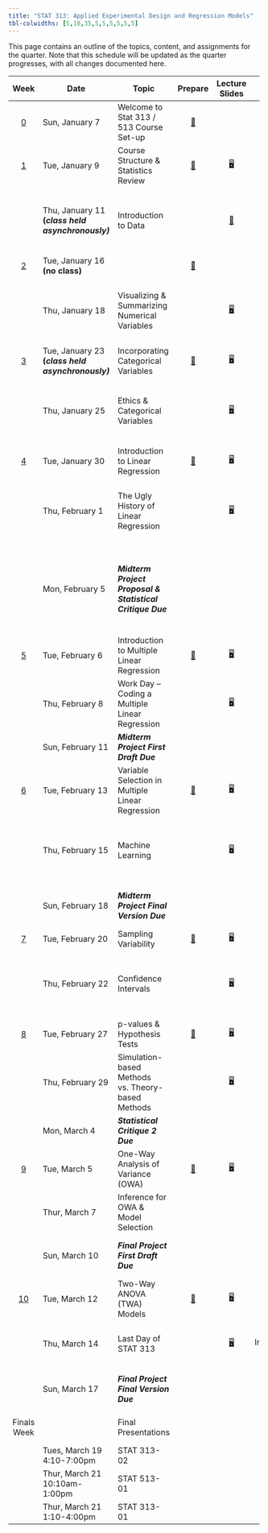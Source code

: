 ```yaml
---
title: "STAT 313: Applied Experimental Design and Regression Models"
tbl-colwidths: [5,10,35,5,5,5,5,5,5]
---
```


This page contains an outline of the topics, content, and assignments for the quarter. Note that this schedule will be updated as the quarter progresses, with all changes documented here.

::: column-screen-inset-right
+-------------------------+---------------------------------------------------+-----------------------------------------------------------+----------------------------------------------+------------------------------------------------------------------------------------+------------------------------------------------------------------------------------------------------------------------------------------------+-----------------------------------------------------------------------------------------------------------------------------------------+-------------------------------------------------------------------------------------------------------+---------------------------------------------------------------------------------------------------------------------------------------------------------------------------------------------------+
| Week                    | Date                                              | Topic                                                     | Prepare                                      | Lecture Slides                                                                     | Activity                                                                                                                                       | Lab                                                                                                                                     | Critique                                                                                              | Project                                                                                                                                                                                           |
+:=======================:+===================================================+===========================================================+:============================================:+:==================================================================================:+:==============================================================================================================================================:+:=======================================================================================================================================:+:=====================================================================================================:+:=================================================================================================================================================================================================:+
| [0](weeks/week-0.qmd)   | Sun, January 7                                    | Welcome to Stat 313 / 513 Course Set-up                   | [📖](weeks/week-0.qmd "Course Set-up")       |                                                                                    |                                                                                                                                                |                                                                                                                                         |                                                                                                       |                                                                                                                                                                                                   |
+-------------------------+---------------------------------------------------+-----------------------------------------------------------+----------------------------------------------+------------------------------------------------------------------------------------+------------------------------------------------------------------------------------------------------------------------------------------------+-----------------------------------------------------------------------------------------------------------------------------------------+-------------------------------------------------------------------------------------------------------+---------------------------------------------------------------------------------------------------------------------------------------------------------------------------------------------------+
| [1](weeks/week-1.qmd)   | Tue, January 9                                    | Course Structure & Statistics Review                      | [📖](weeks/week-1.qmd "Week 1 Coursework")   | [🖥](slides/week1-day1-alt.qmd "Week 1 Review Lecture Slides")                      |                                                                                                                                                |                                                                                                                                         |                                                                                                       |                                                                                                                                                                                                   |
+-------------------------+---------------------------------------------------+-----------------------------------------------------------+----------------------------------------------+------------------------------------------------------------------------------------+------------------------------------------------------------------------------------------------------------------------------------------------+-----------------------------------------------------------------------------------------------------------------------------------------+-------------------------------------------------------------------------------------------------------+---------------------------------------------------------------------------------------------------------------------------------------------------------------------------------------------------+
|                         | Thu, January 11 **(*class held asynchronously)*** | Introduction to Data                                      |                                              | [🎥](https://www.youtube.com/watch?v=_f3latmOhew "Video on How to Work in Quarto") | [📋](activity/week-1-quarto.qmd "Links to video, textbook, and tutorial resources")                                                            | [💻](labs/lab-1.qmd "Lab 1") </br> Due January 15 </br> [Lab 1 Feedback](labs/grading-guides/lab1_feedback.md "Lab 1 Feedback")         |                                                                                                       |                                                                                                                                                                                                   |
+-------------------------+---------------------------------------------------+-----------------------------------------------------------+----------------------------------------------+------------------------------------------------------------------------------------+------------------------------------------------------------------------------------------------------------------------------------------------+-----------------------------------------------------------------------------------------------------------------------------------------+-------------------------------------------------------------------------------------------------------+---------------------------------------------------------------------------------------------------------------------------------------------------------------------------------------------------+
| [2](weeks/week-2.qmd)   | Tue, January 16 **(no class)**                    |                                                           | [📖](weeks/week-2.qmd "Week 2 Coursework")   |                                                                                    |                                                                                                                                                |                                                                                                                                         |                                                                                                       |                                                                                                                                                                                                   |
+-------------------------+---------------------------------------------------+-----------------------------------------------------------+----------------------------------------------+------------------------------------------------------------------------------------+------------------------------------------------------------------------------------------------------------------------------------------------+-----------------------------------------------------------------------------------------------------------------------------------------+-------------------------------------------------------------------------------------------------------+---------------------------------------------------------------------------------------------------------------------------------------------------------------------------------------------------+
|                         | Thu, January 18                                   | Visualizing & Summarizing Numerical Variables             |                                              | [🖥](slides/week2-day1.qmd "Week 2 Review Lecture Slides")                          | [📋](https://bit.ly/week-2-code-along "Code Along Activity")                                                                                   | [💻](labs/lab-2.qmd "Lab 2") </br> Due January 22 </br> [Lab 2 Feedback](labs/grading-guides/lab-2-grading-guide.qmd)                   |                                                                                                       |                                                                                                                                                                                                   |
+-------------------------+---------------------------------------------------+-----------------------------------------------------------+----------------------------------------------+------------------------------------------------------------------------------------+------------------------------------------------------------------------------------------------------------------------------------------------+-----------------------------------------------------------------------------------------------------------------------------------------+-------------------------------------------------------------------------------------------------------+---------------------------------------------------------------------------------------------------------------------------------------------------------------------------------------------------+
| [3](weeks/week-3.qmd)   | Tue, January 23 **(*class held asynchronously)*** | Incorporating Categorical Variables                       | [📖](weeks/week-3.qmd "Week 3 Courswork")    | [🖥](slides/week3-day1-alt.qmd "Week 3 Review Lecture Slides")                      |                                                                                                                                                |                                                                                                                                         |                                                                                                       |                                                                                                                                                                                                   |
+-------------------------+---------------------------------------------------+-----------------------------------------------------------+----------------------------------------------+------------------------------------------------------------------------------------+------------------------------------------------------------------------------------------------------------------------------------------------+-----------------------------------------------------------------------------------------------------------------------------------------+-------------------------------------------------------------------------------------------------------+---------------------------------------------------------------------------------------------------------------------------------------------------------------------------------------------------+
|                         | Thu, January 25                                   | Ethics & Categorical Variables                            |                                              | [🖥](slides/week3-day2-alt.qmd "Week 3 Review Lab Slides")                          |                                                                                                                                                | [💻](labs/lab-3.qmd "Lab 3") </br> Due January 29 </br> [Lab 3 Feedback](labs/grading-guides/lab-3-grading-guide.qmd)                   |                                                                                                       |                                                                                                                                                                                                   |
+-------------------------+---------------------------------------------------+-----------------------------------------------------------+----------------------------------------------+------------------------------------------------------------------------------------+------------------------------------------------------------------------------------------------------------------------------------------------+-----------------------------------------------------------------------------------------------------------------------------------------+-------------------------------------------------------------------------------------------------------+---------------------------------------------------------------------------------------------------------------------------------------------------------------------------------------------------+
| [4](weeks/week-4.qmd)   | Tue, January 30                                   | Introduction to Linear Regression                         | [📖](weeks/week-4.qmd "Week 4 Coursework")   | [🖥](slides/week4-day1.qmd "Week 4 Review Lecture Slides")                          |                                                                                                                                                |                                                                                                                                         |                                                                                                       |                                                                                                                                                                                                   |
+-------------------------+---------------------------------------------------+-----------------------------------------------------------+----------------------------------------------+------------------------------------------------------------------------------------+------------------------------------------------------------------------------------------------------------------------------------------------+-----------------------------------------------------------------------------------------------------------------------------------------+-------------------------------------------------------------------------------------------------------+---------------------------------------------------------------------------------------------------------------------------------------------------------------------------------------------------+
|                         | Thu, February 1                                   | The Ugly History of Linear Regression                     |                                              | [🖥](slides/week4-day2.qmd "Week 4 Review Lab Slides")                              |                                                                                                                                                | [💻](labs/lab-4.qmd "Lab 4") </br> Due February 5 </br> [Lab 4 Feedback](labs/grading-guides/lab-4-grading-guide.qmd)                   |                                                                                                       |                                                                                                                                                                                                   |
+-------------------------+---------------------------------------------------+-----------------------------------------------------------+----------------------------------------------+------------------------------------------------------------------------------------+------------------------------------------------------------------------------------------------------------------------------------------------+-----------------------------------------------------------------------------------------------------------------------------------------+-------------------------------------------------------------------------------------------------------+---------------------------------------------------------------------------------------------------------------------------------------------------------------------------------------------------+
|                         | Mon, February 5                                   | ***Midterm Project Proposal & Statistical Critique Due*** |                                              |                                                                                    |                                                                                                                                                |                                                                                                                                         | [✍](critique/critique-1.qmd "Statistical Critique 1")                                                 | [📁 STAT 313](project/midterm-proposal-313.qmd "Midterm Project Proposal")                                                                                                                        |
|                         |                                                   |                                                           |                                              |                                                                                    |                                                                                                                                                |                                                                                                                                         |                                                                                                       |                                                                                                                                                                                                   |
|                         |                                                   |                                                           |                                              |                                                                                    |                                                                                                                                                |                                                                                                                                         | </br>                                                                                                 | [📁 STAT 513](project/midterm-proposal-513.qmd "Midterm Project Proposal")                                                                                                                        |
|                         |                                                   |                                                           |                                              |                                                                                    |                                                                                                                                                |                                                                                                                                         |                                                                                                       |                                                                                                                                                                                                   |
|                         |                                                   |                                                           |                                              |                                                                                    |                                                                                                                                                |                                                                                                                                         | [Stat Critique 1 Feedback](critique/grading-guides/critique-1-grading.qmd "Stat Critique 1 Feedback") |                                                                                                                                                                                                   |
+-------------------------+---------------------------------------------------+-----------------------------------------------------------+----------------------------------------------+------------------------------------------------------------------------------------+------------------------------------------------------------------------------------------------------------------------------------------------+-----------------------------------------------------------------------------------------------------------------------------------------+-------------------------------------------------------------------------------------------------------+---------------------------------------------------------------------------------------------------------------------------------------------------------------------------------------------------+
| [5](weeks/week-5.qmd)   | Tue, February 6                                   | Introduction to Multiple Linear Regression                | [📖](weeks/week-5.qmd "Week 5 Coursework")   | [🖥](slides/week5-day1.qmd "Week 5 Review Lecture Slides")                          | [📋](activity/week-5-sample-selection.qmd "Sample Selection & Scope of Inference Activity")                                                    |                                                                                                                                         |                                                                                                       | [Formatting Your Data (STAT 513)](project/data-formatting-513.qmd "Formatting Your Data (STAT 513)")                                                                                              |
+-------------------------+---------------------------------------------------+-----------------------------------------------------------+----------------------------------------------+------------------------------------------------------------------------------------+------------------------------------------------------------------------------------------------------------------------------------------------+-----------------------------------------------------------------------------------------------------------------------------------------+-------------------------------------------------------------------------------------------------------+---------------------------------------------------------------------------------------------------------------------------------------------------------------------------------------------------+
|                         | Thu, February 8                                   | Work Day -- Coding a Multiple Linear Regression           |                                              | [🖥](slides/week5-day2.qmd "Midterm Project Warm-up Slides")                        | [📋](activity/week-5-model-justification.qmd "Model Justification Critique")                                                                   |                                                                                                                                         |                                                                                                       |                                                                                                                                                                                                   |
+-------------------------+---------------------------------------------------+-----------------------------------------------------------+----------------------------------------------+------------------------------------------------------------------------------------+------------------------------------------------------------------------------------------------------------------------------------------------+-----------------------------------------------------------------------------------------------------------------------------------------+-------------------------------------------------------------------------------------------------------+---------------------------------------------------------------------------------------------------------------------------------------------------------------------------------------------------+
|                         | Sun, February 11                                  | ***Midterm Project First Draft Due***                     |                                              |                                                                                    |                                                                                                                                                |                                                                                                                                         |                                                                                                       | Grading Rubric: [✅](project/midterm-project-grading-rubric.qmd "Midterm Project Grading Rubric")                                                                                                 |
+-------------------------+---------------------------------------------------+-----------------------------------------------------------+----------------------------------------------+------------------------------------------------------------------------------------+------------------------------------------------------------------------------------------------------------------------------------------------+-----------------------------------------------------------------------------------------------------------------------------------------+-------------------------------------------------------------------------------------------------------+---------------------------------------------------------------------------------------------------------------------------------------------------------------------------------------------------+
| [6](weeks/week-6.qmd)   | Tue, February 13                                  | Variable Selection in Multiple Linear Regression          | [📖](weeks/week-6.qmd "Week 6 Coursework")   | [🖥](slides/week6-day1.qmd "Week 6 Review Lecture Slides")                          | [📋](activity/week-6-model-selection.qmd "Model Selection Activity")                                                                           |                                                                                                                                         |                                                                                                       |                                                                                                                                                                                                   |
+-------------------------+---------------------------------------------------+-----------------------------------------------------------+----------------------------------------------+------------------------------------------------------------------------------------+------------------------------------------------------------------------------------------------------------------------------------------------+-----------------------------------------------------------------------------------------------------------------------------------------+-------------------------------------------------------------------------------------------------------+---------------------------------------------------------------------------------------------------------------------------------------------------------------------------------------------------+
|                         | Thu, February 15                                  | Machine Learning                                          |                                              | [🖥](slides/week6-day2.qmd "Week 6 Lab Review Slides")                              |                                                                                                                                                | [💻](labs/lab-6.qmd "Lab 6") </br> Due February 19 </br> [Lab 6 Feedback](labs/grading-guides/lab-6-grading-guide.qmd "Lab 6 Feedback") |                                                                                                       |                                                                                                                                                                                                   |
+-------------------------+---------------------------------------------------+-----------------------------------------------------------+----------------------------------------------+------------------------------------------------------------------------------------+------------------------------------------------------------------------------------------------------------------------------------------------+-----------------------------------------------------------------------------------------------------------------------------------------+-------------------------------------------------------------------------------------------------------+---------------------------------------------------------------------------------------------------------------------------------------------------------------------------------------------------+
|                         | Sun, February 18                                  | ***Midterm Project Final Version Due***                   |                                              |                                                                                    |                                                                                                                                                |                                                                                                                                         |                                                                                                       | Instructions: [📁](project/midterm-project-directions.qmd "Midterm Project Instructions") </br> Grading Rubric: [✅](project/midterm-project-grading-rubric.qmd "Midterm Project Grading Rubric") |
+-------------------------+---------------------------------------------------+-----------------------------------------------------------+----------------------------------------------+------------------------------------------------------------------------------------+------------------------------------------------------------------------------------------------------------------------------------------------+-----------------------------------------------------------------------------------------------------------------------------------------+-------------------------------------------------------------------------------------------------------+---------------------------------------------------------------------------------------------------------------------------------------------------------------------------------------------------+
| [7](weeks/week-7.qmd)   | Tue, February 20                                  | Sampling Variability                                      | [📖](weeks/week-7.qmd "Week 7 Coursework")   | [🖥](slides/week7-day1.qmd "Week 7 Review Lecture Slides")                          | [📋](activity/week-7-sampling-activity.qmd "Exploring Sampling Concepts")                                                                      |                                                                                                                                         |                                                                                                       |                                                                                                                                                                                                   |
+-------------------------+---------------------------------------------------+-----------------------------------------------------------+----------------------------------------------+------------------------------------------------------------------------------------+------------------------------------------------------------------------------------------------------------------------------------------------+-----------------------------------------------------------------------------------------------------------------------------------------+-------------------------------------------------------------------------------------------------------+---------------------------------------------------------------------------------------------------------------------------------------------------------------------------------------------------+
|                         | Thu, February 22                                  | Confidence Intervals                                      |                                              | [🖥](slides/week7-day2.qmd "Week 7 Lab Review Slides")                              |                                                                                                                                                | [💻](labs/lab-1.qmd "Lab 1") </br> Due January 15 </br> [Lab 7 Feedback](labs/grading-guides/lab-7-grading-guide.qmd "Lab 7 Feedback")  |                                                                                                       |                                                                                                                                                                                                   |
+-------------------------+---------------------------------------------------+-----------------------------------------------------------+----------------------------------------------+------------------------------------------------------------------------------------+------------------------------------------------------------------------------------------------------------------------------------------------+-----------------------------------------------------------------------------------------------------------------------------------------+-------------------------------------------------------------------------------------------------------+---------------------------------------------------------------------------------------------------------------------------------------------------------------------------------------------------+
| [8](weeks/week-8.qmd)   | Tue, February 27                                  | p-values & Hypothesis Tests                               | [📖](weeks/week-8.qmd "Week 8 Coursework")   | [🖥](slides/week8-day1.qmd "Week 8 Review Lecture Slides")                          | [📋](activity/week-8-grade-check.qmd "Grade Check-in")                                                                                         |                                                                                                                                         |                                                                                                       |                                                                                                                                                                                                   |
+-------------------------+---------------------------------------------------+-----------------------------------------------------------+----------------------------------------------+------------------------------------------------------------------------------------+------------------------------------------------------------------------------------------------------------------------------------------------+-----------------------------------------------------------------------------------------------------------------------------------------+-------------------------------------------------------------------------------------------------------+---------------------------------------------------------------------------------------------------------------------------------------------------------------------------------------------------+
|                         | Thu, February 29                                  | Simulation-based Methods vs. Theory-based Methods         |                                              | [🖥](slides/week8-day2.qmd "Week 8 Lab Review Slides")                              |                                                                                                                                                | [💻](labs/lab-8.qmd "Lab 8") </br> Due March 4                                                                                          |                                                                                                       |                                                                                                                                                                                                   |
+-------------------------+---------------------------------------------------+-----------------------------------------------------------+----------------------------------------------+------------------------------------------------------------------------------------+------------------------------------------------------------------------------------------------------------------------------------------------+-----------------------------------------------------------------------------------------------------------------------------------------+-------------------------------------------------------------------------------------------------------+---------------------------------------------------------------------------------------------------------------------------------------------------------------------------------------------------+
|                         | Mon, March 4                                      | ***Statistical Critique 2*** ***Due***                    |                                              |                                                                                    |                                                                                                                                                |                                                                                                                                         | [✍](critique/critique-2.qmd "Statistical Critique 2")                                                 |                                                                                                                                                                                                   |
+-------------------------+---------------------------------------------------+-----------------------------------------------------------+----------------------------------------------+------------------------------------------------------------------------------------+------------------------------------------------------------------------------------------------------------------------------------------------+-----------------------------------------------------------------------------------------------------------------------------------------+-------------------------------------------------------------------------------------------------------+---------------------------------------------------------------------------------------------------------------------------------------------------------------------------------------------------+
| [9](weeks/week-9.qmd)   | Tue, March 5                                      | One-Way Analysis of Variance (OWA)                        | [📖](weeks/week-9.qmd "Week 9 Coursework")   | [🖥](slides/week9-day1.qmd "Week 9 Review Slides")                                  | \                                                                                                                                              |                                                                                                                                         |                                                                                                       |                                                                                                                                                                                                   |
+-------------------------+---------------------------------------------------+-----------------------------------------------------------+----------------------------------------------+------------------------------------------------------------------------------------+------------------------------------------------------------------------------------------------------------------------------------------------+-----------------------------------------------------------------------------------------------------------------------------------------+-------------------------------------------------------------------------------------------------------+---------------------------------------------------------------------------------------------------------------------------------------------------------------------------------------------------+
|                         | Thur, March 7                                     | Inference for OWA & Model Selection                       |                                              |                                                                                    | Selecting a OWA Model: [📋](project/final-project-help/owa-to-twa-model-selection-process.qmd "Model Selection Process for the Final Project") |                                                                                                                                         |                                                                                                       |                                                                                                                                                                                                   |
+-------------------------+---------------------------------------------------+-----------------------------------------------------------+----------------------------------------------+------------------------------------------------------------------------------------+------------------------------------------------------------------------------------------------------------------------------------------------+-----------------------------------------------------------------------------------------------------------------------------------------+-------------------------------------------------------------------------------------------------------+---------------------------------------------------------------------------------------------------------------------------------------------------------------------------------------------------+
|                         | Sun, March 10                                     | ***Final Project First Draft Due***                       |                                              |                                                                                    |                                                                                                                                                |                                                                                                                                         |                                                                                                       | Instructions: [📁](project/final-project-directions.qmd "Final Project Directions") </br> Grading Rubric: [✅](project/final-project-grading-rubric.qmd "Final Project Grading Rubric")           |
+-------------------------+---------------------------------------------------+-----------------------------------------------------------+----------------------------------------------+------------------------------------------------------------------------------------+------------------------------------------------------------------------------------------------------------------------------------------------+-----------------------------------------------------------------------------------------------------------------------------------------+-------------------------------------------------------------------------------------------------------+---------------------------------------------------------------------------------------------------------------------------------------------------------------------------------------------------+
| [10](weeks/week-10.qmd) | Tue, March 12                                     | Two-Way ANOVA (TWA) Models                                | [📖](weeks/week-10.qmd "Week 10 Coursework") | [🖥](slides/week10-day1.qmd "Week 10 Review Slides")                                | Selecting a TWA Model: [📋](project/final-project-help/twa-model-selection-process.qmd "Help on Model Selection Process")                      |                                                                                                                                         |                                                                                                       |                                                                                                                                                                                                   |
+-------------------------+---------------------------------------------------+-----------------------------------------------------------+----------------------------------------------+------------------------------------------------------------------------------------+------------------------------------------------------------------------------------------------------------------------------------------------+-----------------------------------------------------------------------------------------------------------------------------------------+-------------------------------------------------------------------------------------------------------+---------------------------------------------------------------------------------------------------------------------------------------------------------------------------------------------------+
|                         | Thu, March 14                                     | Last Day of STAT 313                                      |                                              | [🖥](slides/week10-day2.qmd "Final Class Debrief")                                  | Assessing Independence: [📋](project/final-project-help/assess_independence.qmd "Help on Assessing Independence")                              |                                                                                                                                         |                                                                                                       | What **should not** be in your project: [📋](project/final-project-help/no-gos.qmd "Things that don't belong in your report!")                                                                    |
+-------------------------+---------------------------------------------------+-----------------------------------------------------------+----------------------------------------------+------------------------------------------------------------------------------------+------------------------------------------------------------------------------------------------------------------------------------------------+-----------------------------------------------------------------------------------------------------------------------------------------+-------------------------------------------------------------------------------------------------------+---------------------------------------------------------------------------------------------------------------------------------------------------------------------------------------------------+
|                         | Sun, March 17                                     | ***Final Project Final Version Due***                     |                                              |                                                                                    |                                                                                                                                                |                                                                                                                                         |                                                                                                       | Instructions: [📁](project/final-project-directions.qmd "Final Project Directions") </br> Grading Rubric: [✅](project/final-project-grading-rubric.qmd "Final Project Grading Rubric")           |
+-------------------------+---------------------------------------------------+-----------------------------------------------------------+----------------------------------------------+------------------------------------------------------------------------------------+------------------------------------------------------------------------------------------------------------------------------------------------+-----------------------------------------------------------------------------------------------------------------------------------------+-------------------------------------------------------------------------------------------------------+---------------------------------------------------------------------------------------------------------------------------------------------------------------------------------------------------+
| Finals Week             |                                                   | Final Presentations                                       |                                              |                                                                                    |                                                                                                                                                |                                                                                                                                         |                                                                                                       | Presentation Instructions:[📁](project/final-presentations/presentation-instructions.qmd "Final Presentation Instructions")                                                                       |
+-------------------------+---------------------------------------------------+-----------------------------------------------------------+----------------------------------------------+------------------------------------------------------------------------------------+------------------------------------------------------------------------------------------------------------------------------------------------+-----------------------------------------------------------------------------------------------------------------------------------------+-------------------------------------------------------------------------------------------------------+---------------------------------------------------------------------------------------------------------------------------------------------------------------------------------------------------+
|                         | Tues, March 19\                                   | STAT 313-02                                               |                                              |                                                                                    |                                                                                                                                                |                                                                                                                                         |                                                                                                       |                                                                                                                                                                                                   |
|                         | 4:10-7:00pm                                       |                                                           |                                              |                                                                                    |                                                                                                                                                |                                                                                                                                         |                                                                                                       |                                                                                                                                                                                                   |
+-------------------------+---------------------------------------------------+-----------------------------------------------------------+----------------------------------------------+------------------------------------------------------------------------------------+------------------------------------------------------------------------------------------------------------------------------------------------+-----------------------------------------------------------------------------------------------------------------------------------------+-------------------------------------------------------------------------------------------------------+---------------------------------------------------------------------------------------------------------------------------------------------------------------------------------------------------+
|                         | Thur, March 21\                                   | STAT 513-01                                               |                                              |                                                                                    |                                                                                                                                                |                                                                                                                                         |                                                                                                       |                                                                                                                                                                                                   |
|                         | 10:10am-1:00pm                                    |                                                           |                                              |                                                                                    |                                                                                                                                                |                                                                                                                                         |                                                                                                       |                                                                                                                                                                                                   |
+-------------------------+---------------------------------------------------+-----------------------------------------------------------+----------------------------------------------+------------------------------------------------------------------------------------+------------------------------------------------------------------------------------------------------------------------------------------------+-----------------------------------------------------------------------------------------------------------------------------------------+-------------------------------------------------------------------------------------------------------+---------------------------------------------------------------------------------------------------------------------------------------------------------------------------------------------------+
|                         | Thur, March 21\                                   | STAT 313-01                                               |                                              |                                                                                    |                                                                                                                                                |                                                                                                                                         |                                                                                                       |                                                                                                                                                                                                   |
|                         | 1:10-4:00pm                                       |                                                           |                                              |                                                                                    |                                                                                                                                                |                                                                                                                                         |                                                                                                       |                                                                                                                                                                                                   |
+-------------------------+---------------------------------------------------+-----------------------------------------------------------+----------------------------------------------+------------------------------------------------------------------------------------+------------------------------------------------------------------------------------------------------------------------------------------------+-----------------------------------------------------------------------------------------------------------------------------------------+-------------------------------------------------------------------------------------------------------+---------------------------------------------------------------------------------------------------------------------------------------------------------------------------------------------------+
:::
